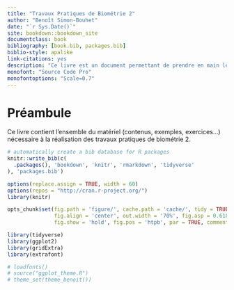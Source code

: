 ```yaml
--- 
title: "Travaux Pratiques de Biométrie 2"
author: "Benoît Simon-Bouhet"
date: "`r Sys.Date()`"
site: bookdown::bookdown_site
documentclass: book
bibliography: [book.bib, packages.bib]
biblio-style: apalike
link-citations: yes
description: "Ce livre est un document permettant de prendre en main les logiciels R et RStudio afin de réaliser des représentations graphiques et des statistiques descriptives simples dans le cadre des travaux pratiques de Biométrie 2."
monofont: "Source Code Pro"
monofontoptions: "Scale=0.7"
---
```


# Préambule

Ce livre contient l'ensemble du matériel (contenus, exemples, exercices...) nécessaire à la réalisation des travaux pratiques de biométrie 2.


```r
# automatically create a bib database for R packages
knitr::write_bib(c(
  .packages(), 'bookdown', 'knitr', 'rmarkdown', 'tidyverse'
), 'packages.bib')
```


```r
options(replace.assign = TRUE, width = 60)
options(repos = "http://cran.r-project.org/")
library(knitr)

opts_chunk$set(fig.path = 'figure/', cache.path = 'cache/', tidy = TRUE,
               fig.align = 'center', out.width = '70%', fig.asp = 0.618,
               fig.show = 'hold', fig.pos = 'htpb', par = TRUE, comment = NA)

library(tidyverse)
library(ggplot2)
library(gridExtra)
library(extrafont)

# loadfonts()
# source("ggplot_theme.R")
# theme_set(theme_benoit())
```
